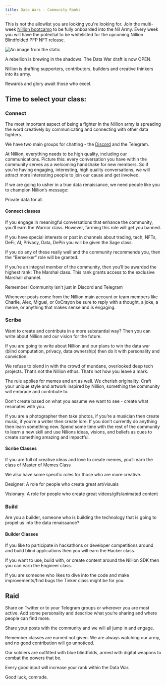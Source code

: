 ```yaml
---
title: Data Wars - Community Ranks
---
```


This is not the allowlist you are looking you're looking for. Join the multi-week [Nillion bootcamp](https://zealy.io/cw/nillion) to be fully onboarded into the Nil Army. Every week you will have the potential to be whitelisted for the upcoming Nillion Blindfolded PFP NFT release.

![An image from the static](/../static/img/data-wars.png)

A rebellion is brewing in the shadows. The Data War draft is now OPEN.

Nillion is drafting supporters, contributors, builders and creative thinkers into its army.

Rewards and glory await those who excel.

## Time to select your class:

### Connect

The most important aspect of being a fighter in the Nillion army is spreading the word creatively by communicating and connecting with other data fighters.

We have two main groups for chatting - the [Discord](https://discord.com/invite/nillionnetwork) and the Telegram.

At Nillion, everything needs to be high quality, including our communications. Picture this: every conversation you have within the community serves as a welcoming handshake for new members. So if you’re having engaging, interesting, high quality conversations, we will attract more interesting people to join our cause and get involved.

If we are going to usher in a true data renaissance, we need people like you to champion Nillion’s message:

Private data for all.

#### Connect classes

If you engage in meaningful conversations that enhance the community, you'll earn the Warrior class. However, farming this role will get you banned.

If you have special interests or post in channels about trading, tech, NFTs, DeFi, AI, Privacy, Data, DePin you will be given the Sage class.

If you do any of these really well and the community recommends you, then the “Berserker” role will be granted.

If you’re an integral member of the community, then you’ll be awarded the highest rank: The Marshal class. This rank grants access to the exclusive Marshall channel.

Remember! Community isn't just in Discord and Telegram

Whenever posts come from the Nillion main account or team members like Charlie, Alex, Miguel, or 0xCrayon be sure to reply with a thought, a joke, a meme, or anything that makes sense and is engaging.

### Scribe

Want to create and contribute in a more substantial way? Then you can write about Nillion and our vision for the future.

If you are going to write about Nillion and our plans to win the data war (blind computation, privacy, data ownership) then do it with personality and conviction.

We refuse to blend in with the crowd of mundane, overlooked deep tech projects. That’s not the Nillion ethos. That’s not how you leave a mark.

The rule applies for memes and art as well. We cherish originality. Craft your unique style and artwork inspired by Nillion, something the community will embrace and contribute to.

Don’t create based on what you assume we want to see - create what resonates with you.

If you are a photographer then take photos, if you’re a musician then create music, if you’re a writer then create lore. If you don’t currently do anything then learn something new. Spend some time with the rest of the community to learn a new skill and use Nilions ideas, visions, and beliefs as cues to create something amazing and impactful.

#### Scribe Classes

If you are full of creative ideas and love to create memes, you’ll earn the class of Master of Memes Class

We also have some specific roles for those who are more creative.

Designer: A role for people who create great art/visuals

Visionary: A role for people who create great videos/gifs/animated content

### Build

Are you a builder, someone who is building the technology that is going to propel us into the data renaissance?

#### Builder Classes

If you like to participate in hackathons or developer competitions around and build blind applications then you will earn the Hacker class.

If you want to use, build with, or create content around the Nillion SDK then you can earn the Engineer class.

If you are someone who likes to dive into the code and make improvements/find bugs the Tinker class might be for you.

## Raid

Share on Twitter or to your Telegram groups or wherever you are most active. Add some personality and describe what you’re sharing and where people can find more.

Share your posts with the community and we will all jump in and engage.

Remember classes are earned not given. We are always watching our army, and no good contribution will go unnoticed.

Our soldiers are outfitted with blue blindfolds, armed with digital weapons to combat the powers that be.

Every good input will increase your rank within the Data War.

Good luck, comrade.
